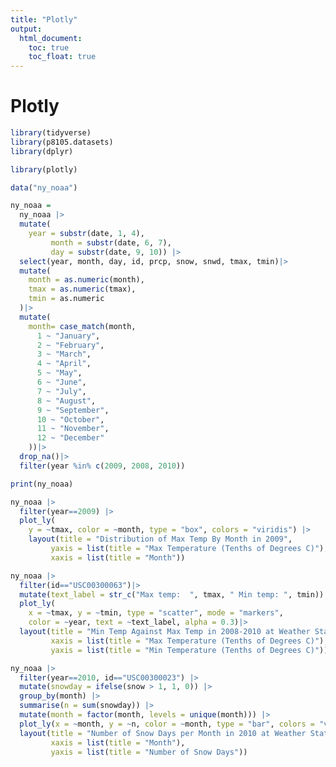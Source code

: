 ```yaml
---
title: "Plotly"
output: 
  html_document:
    toc: true
    toc_float: true
---
```


# Plotly
```r
library(tidyverse)
library(p8105.datasets)
library(dplyr)

library(plotly)
```

```r
data("ny_noaa")

ny_noaa = 
  ny_noaa |>
  mutate(
    year = substr(date, 1, 4),
         month = substr(date, 6, 7),
         day = substr(date, 9, 10)) |>
  select(year, month, day, id, prcp, snow, snwd, tmax, tmin)|>
  mutate(
    month = as.numeric(month),
    tmax = as.numeric(tmax),
    tmin = as.numeric
  )|>
  mutate(
    month= case_match(month,
      1 ~ "January",
      2 ~ "February",
      3 ~ "March",
      4 ~ "April",
      5 ~ "May",
      6 ~ "June",
      7 ~ "July",
      8 ~ "August",
      9 ~ "September",
      10 ~ "October",
      11 ~ "November",
      12 ~ "December"
    ))|>
  drop_na()|>
  filter(year %in% c(2009, 2008, 2010))

print(ny_noaa)
```

```r
ny_noaa |>
  filter(year==2009) |>
  plot_ly(
    y = ~tmax, color = ~month, type = "box", colors = "viridis") |>
    layout(title = "Distribution of Max Temp By Month in 2009", 
         yaxis = list(title = "Max Temperature (Tenths of Degrees C)"),
         xaxis = list(title = "Month"))
```

```r
ny_noaa |>
  filter(id=="USC00300063")|>
  mutate(text_label = str_c("Max temp:  ", tmax, " Min temp: ", tmin)) |> 
  plot_ly(
    x = ~tmax, y = ~tmin, type = "scatter", mode = "markers",
    color = ~year, text = ~text_label, alpha = 0.3)|>
  layout(title = "Min Temp Against Max Temp in 2008-2010 at Weather Station USC00300063", 
         xaxis = list(title = "Max Temperature (Tenths of Degrees C)"),
         yaxis = list(title = "Min Temperature (Tenths of Degrees C)"))
```

```r
ny_noaa |> 
  filter(year==2010, id=="USC00300023") |>
  mutate(snowday = ifelse(snow > 1, 1, 0)) |>  
  group_by(month) |> 
  summarise(n = sum(snowday)) |> 
  mutate(month = factor(month, levels = unique(month))) |> 
  plot_ly(x = ~month, y = ~n, color = ~month, type = "bar", colors = "viridis") |> 
  layout(title = "Number of Snow Days per Month in 2010 at Weather Station USC00300023", 
         xaxis = list(title = "Month"),
         yaxis = list(title = "Number of Snow Days"))
```

